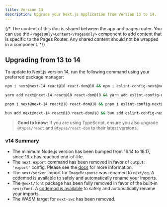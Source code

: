 ```yaml
---
title: Version 14
description: Upgrade your Next.js Application from Version 13 to 14.
---
```


{/* The content of this doc is shared between the app and pages router. You can use the `<PagesOnly>Content</PagesOnly>` component to add content that is specific to the Pages Router. Any shared content should not be wrapped in a component. */}

## Upgrading from 13 to 14

To update to Next.js version 14, run the following command using your preferred package manager:

```bash filename="Terminal"
npm i next@next-14 react@18 react-dom@18 && npm i eslint-config-next@next-14 -D
```

```bash filename="Terminal"
yarn add next@next-14 react@18 react-dom@18 && yarn add eslint-config-next@next-14 -D
```

```bash filename="Terminal"
pnpm i next@next-14 react@18 react-dom@18 && pnpm i eslint-config-next@next-14 -D
```

```bash filename="Terminal"
bun add next@next-14 react@18 react-dom@18 && bun add eslint-config-next@next-14 -D
```

> **Good to know:** If you are using TypeScript, ensure you also upgrade `@types/react` and `@types/react-dom` to their latest versions.

### v14 Summary

- The minimum Node.js version has been bumped from 16.14 to 18.17, since 16.x has reached end-of-life.
- The `next export` command has been removed in favor of `output: 'export'` config. Please see the [docs](https://nextjs.org/docs/app/building-your-application/deploying/static-exports) for more information.
- The `next/server` import for `ImageResponse` was renamed to `next/og`. A [codemod is available](/docs/app/building-your-application/upgrading/codemods#next-og-import) to safely and automatically rename your imports.
- The `@next/font` package has been fully removed in favor of the built-in `next/font`. A [codemod is available](/docs/app/building-your-application/upgrading/codemods#built-in-next-font) to safely and automatically rename your imports.
- The WASM target for `next-swc` has been removed.
